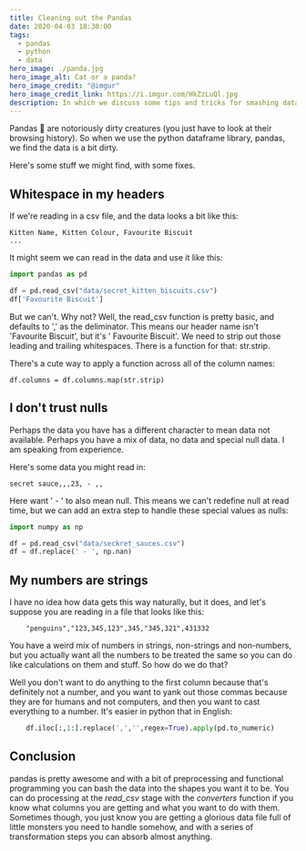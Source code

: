 ```yaml
---
title: Cleaning out the Pandas
date: 2020-04-03 18:30:00
tags:
  - pandas
  - python
  - data
hero_image: ./panda.jpg
hero_image_alt: Cat or a panda?
hero_image_credit: "@imgur"
hero_image_credit_link: https://i.imgur.com/HkZzLuQl.jpg
description: In which we discuss some tips and tricks for smashing data into shape when using Python Pandas.
---
```


Pandas :panda_face: are notoriously dirty creatures (you just have to look at their browsing history). So when we use the python dataframe library, pandas, we find the data is a bit dirty.

Here's some stuff we might find, with some fixes.

## Whitespace in my headers

If we're reading in a csv file, and the data looks a bit like this:

```
Kitten Name, Kitten Colour, Favourite Biscuit
...
```

It might seem we can read in the data and use it like this:

```python
import pandas as pd

df = pd.read_csv("data/secret_kitten_biscuits.csv")
df['Favourite Biscuit']
```

But we can't. Why not? Well, the read_csv function is pretty basic, and defaults to ',' as the deliminator. This means our header name isn't 'Favourite Biscuit', but it's ' Favourite Biscuit'.
We need to strip out those leading and trailing whitespaces. There is a function for that: str.strip.

There's a cute way to apply a function across all of the column names:

```
df.columns = df.columns.map(str.strip)
```

## I don't trust nulls

Perhaps the data you have has a different character to mean data not available. Perhaps you have a mix of data, no data and special null data. I am speaking from experience.

Here's some data you might read in:

```
secret sauce,,,23, - ,,
```

Here want ' - ' to also mean null. This means we can't redefine null at read time, but we can add an extra step to handle these special values as nulls:

```python
import numpy as np

df = pd.read_csv("data/seckret_sauces.csv")
df = df.replace(' - ', np.nan)
```

## My numbers are strings

I have no idea how data gets this way naturally, but it does, and let's suppose you are reading in a file that looks like this:

```
    "penguins","123,345,123",345,"345,321",431332
```

You have a weird mix of numbers in strings, non-strings and non-numbers, but you actually want all the numbers to be treated the same so you can do like calculations on them and stuff. So how do we do that?

Well you don't want to do anything to the first column because that's definitely not a number, and you want to yank out those commas because they are for humans and not computers, and then you want to cast everything to a number. It's easier in python that in English:

```python
    df.iloc[:,1:].replace(',','',regex=True).apply(pd.to_numeric)
```

## Conclusion

pandas is pretty awesome and with a bit of preprocessing and functional programming you can bash the data into the shapes you want it to be. You can do processing at the _read_csv_ stage with the _converters_ function if you know what columns you are getting and what you want to do with them. Sometimes though, you just know you are getting a glorious data file full of little monsters you need to handle somehow, and with a series of transformation steps you can absorb almost anything.
